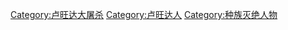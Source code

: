 [[Category:卢旺达大屠杀|Category:卢旺达大屠杀]]
[[Category:卢旺达人|Category:卢旺达人]]
[[Category:种族灭绝人物|Category:种族灭绝人物]]
